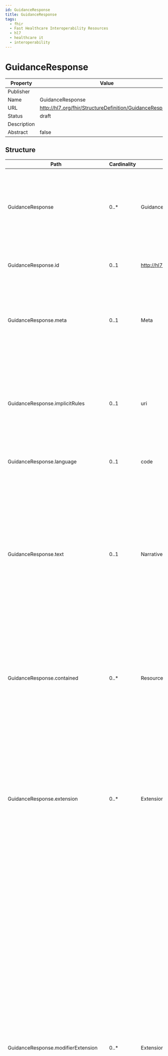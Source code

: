```yaml
---
id: GuidanceResponse
title: GuidanceResponse
tags:
  - fhir
  - Fast Healthcare Interoperability Resources
  - hl7
  - healthcare it
  - interoperability
---
```



# GuidanceResponse


<head>
  <meta name="keywords" content="fhir, hl7, interoperability, healthcare" />
  <script type="application/ld+json">
    {JSON.stringify({
      '@context': 'https://schema.org/',
      '@type': 'Organization',
      name: 'IGUHealth',
      url: 'https://iguhealth.app',
      logo: 'https://iguhealth.app/img/logo.svg',
    })}
  </script>
</head>


|Property|Value|
|---|---|
|Publisher||
|Name|GuidanceResponse|
|URL|http://hl7.org/fhir/StructureDefinition/GuidanceResponse|
|Status|draft|
|Description||
|Abstract|false|

   ## Structure

   | Path | Cardinality | Type | Description
  | ---- | ----------- | ---- | -------  
 | GuidanceResponse | 0..* | GuidanceResponse | A guidance response is the formal response to a guidance request, including any output parameters returned by the evaluation, as well as the description of any proposed actions to be taken. 
 | GuidanceResponse.id | 0..1 | http://hl7.org/fhirpath/System.String | The logical id of the resource, as used in the URL for the resource. Once assigned, this value never changes. 
 | GuidanceResponse.meta | 0..1 | Meta | The metadata about the resource. This is content that is maintained by the infrastructure. Changes to the content might not always be associated with version changes to the resource. 
 | GuidanceResponse.implicitRules | 0..1 | uri | A reference to a set of rules that were followed when the resource was constructed, and which must be understood when processing the content. Often, this is a reference to an implementation guide that defines the special rules along with other profiles etc. 
 | GuidanceResponse.language | 0..1 | code | The base language in which the resource is written. 
 | GuidanceResponse.text | 0..1 | Narrative | A human-readable narrative that contains a summary of the resource and can be used to represent the content of the resource to a human. The narrative need not encode all the structured data, but is required to contain sufficient detail to make it "clinically safe" for a human to just read the narrative. Resource definitions may define what content should be represented in the narrative to ensure clinical safety. 
 | GuidanceResponse.contained | 0..* | Resource | These resources do not have an independent existence apart from the resource that contains them - they cannot be identified independently, and nor can they have their own independent transaction scope. 
 | GuidanceResponse.extension | 0..* | Extension | May be used to represent additional information that is not part of the basic definition of the resource. To make the use of extensions safe and manageable, there is a strict set of governance  applied to the definition and use of extensions. Though any implementer can define an extension, there is a set of requirements that SHALL be met as part of the definition of the extension. 
 | GuidanceResponse.modifierExtension | 0..* | Extension | May be used to represent additional information that is not part of the basic definition of the resource and that modifies the understanding of the element that contains it and/or the understanding of the containing element's descendants. Usually modifier elements provide negation or qualification. To make the use of extensions safe and manageable, there is a strict set of governance applied to the definition and use of extensions. Though any implementer is allowed to define an extension, there is a set of requirements that SHALL be met as part of the definition of the extension. Applications processing a resource are required to check for modifier extensions.Modifier extensions SHALL NOT change the meaning of any elements on Resource or DomainResource (including cannot change the meaning of modifierExtension itself). 
 | GuidanceResponse.requestIdentifier | 0..1 | Identifier | The identifier of the request associated with this response. If an identifier was given as part of the request, it will be reproduced here to enable the requester to more easily identify the response in a multi-request scenario. 
 | GuidanceResponse.identifier | 0..* | Identifier | Allows a service to provide  unique, business identifiers for the response. 
 | GuidanceResponse.module[x] | 1..1 | uri | An identifier, CodeableConcept or canonical reference to the guidance that was requested. 
 | GuidanceResponse.status | 1..1 | code | The status of the response. If the evaluation is completed successfully, the status will indicate success. However, in order to complete the evaluation, the engine may require more information. In this case, the status will be data-required, and the response will contain a description of the additional required information. If the evaluation completed successfully, but the engine determines that a potentially more accurate response could be provided if more data was available, the status will be data-requested, and the response will contain a description of the additional requested information. 
 | GuidanceResponse.subject | 0..1 | Reference | The patient for which the request was processed. 
 | GuidanceResponse.encounter | 0..1 | Reference | The encounter during which this response was created or to which the creation of this record is tightly associated. 
 | GuidanceResponse.occurrenceDateTime | 0..1 | dateTime | Indicates when the guidance response was processed. 
 | GuidanceResponse.performer | 0..1 | Reference | Provides a reference to the device that performed the guidance. 
 | GuidanceResponse.reasonCode | 0..* | CodeableConcept | Describes the reason for the guidance response in coded or textual form. 
 | GuidanceResponse.reasonReference | 0..* | Reference | Indicates the reason the request was initiated. This is typically provided as a parameter to the evaluation and echoed by the service, although for some use cases, such as subscription- or event-based scenarios, it may provide an indication of the cause for the response. 
 | GuidanceResponse.note | 0..* | Annotation | Provides a mechanism to communicate additional information about the response. 
 | GuidanceResponse.evaluationMessage | 0..* | Reference | Messages resulting from the evaluation of the artifact or artifacts. As part of evaluating the request, the engine may produce informational or warning messages. These messages will be provided by this element. 
 | GuidanceResponse.outputParameters | 0..1 | Reference | The output parameters of the evaluation, if any. Many modules will result in the return of specific resources such as procedure or communication requests that are returned as part of the operation result. However, modules may define specific outputs that would be returned as the result of the evaluation, and these would be returned in this element. 
 | GuidanceResponse.result | 0..1 | Reference | The actions, if any, produced by the evaluation of the artifact. 
 | GuidanceResponse.dataRequirement | 0..* | DataRequirement | If the evaluation could not be completed due to lack of information, or additional information would potentially result in a more accurate response, this element will a description of the data required in order to proceed with the evaluation. A subsequent request to the service should include this data. 

 ## Search Parameters

   | Name | Type | Description  | Expression 
    | ---- | ---- | ------- | ------  
 | _text | string | Search on the narrative of the resource |   
 | _content | string | Search on the entire content of the resource |   
 | _id | token | Logical id of this artifact | Resource.id  
 | _lastUpdated | date | When the resource version last changed | Resource.meta.lastUpdated  
 | _profile | uri | Profiles this resource claims to conform to | Resource.meta.profile  
 | _query | token | A custom search profile that describes a specific defined query operation |   
 | _security | token | Security Labels applied to this resource | Resource.meta.security  
 | _source | uri | Identifies where the resource comes from | Resource.meta.source  
 | _tag | token | Tags applied to this resource | Resource.meta.tag  
 | identifier | token | The identifier of the guidance response | GuidanceResponse.identifier  
 | patient | reference | The identity of a patient to search for guidance response results | GuidanceResponse.subject.where(resolve() is Patient)  
 | request | token | The identifier of the request associated with the response | GuidanceResponse.requestIdentifier  
 | subject | reference | The subject that the guidance response is about | GuidanceResponse.subject  
 | _iguhealth-author | reference | The author of the resource | Resource.meta.extension.where(url='https://iguhealth.app/author').value  
 | _type | token | Missing in search-parameter.json for R4 this is derived from the R4B Definition |   


